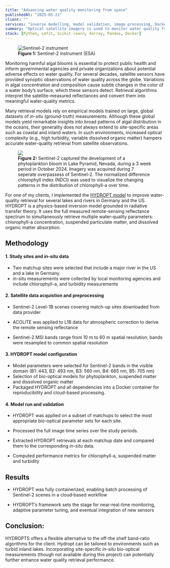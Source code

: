 ```yaml
---
title: "Advancing water quality monitoring from space"
publishedAt: "2025-05-21"
client: ""
services: "inverse modelling, model validation, image processing, Docker integration"
summary: "Optical satellite imagery is used to monitor water quality from space. On behalf of a client, I implemented a physics-based inversion model to derive indicators such as chlorophyll-a from ESA's Sentinel-2 satellite. The analysis focused on lakes and rivers in Germany and the United States. "
stack: [Python, Lmfit, Scikit-learn, Xarray, Pandas, Docker]
---
```


<figure class="float-left mr-4 my-4 mb-0 w-[300px]">
  <img
    src="/images/sentinel-2.jpg"
    alt="Sentinel-2 instrument"
    className="rounded-lg w-full h-auto"
  />
  <figcaption class="text-xs text-muted-foreground text-left mt-2">
    <b>Figure 1:</b> Sentinel-2 instrument (ESA)
  </figcaption>
</figure>

Monitoring harmful algal blooms is essential to protect public health and inform governmental agencies and private organizations about potential adverse effects on water quality. For several decades, satellite sensors have provided synoptic observations of water quality across the globe. Variations in algal concentration and composition cause subtle changes in the color of a water body’s surface, which these sensors detect. Retrieval algorithms interpret the satellite-measured reflectances and convert them into meaningful water-quality metrics.


Many retrieval models rely on empirical models trained on large, global datasets of *in-situ* (ground-truth) measurements. Although these global models yield remarkable insights into broad patterns of algal distribution in the oceans, their generality does not always extend to site-specific areas such as coastal and inland waters. In such environments, increased optical complexity (e.g., high turbidity, variable dissolved organic matter) hampers accurate water-quality retrieval from satellite observations.

<figure class="mt-0">
    <img src="/images/lake-pyramid.apng"></img>
  <figcaption class="text-xs text-muted-foreground text-left mt-0">
    <b>Figure 2:</b> Sentinel-2 captured the development of a phytoplankton bloom in Lake Pyramid, Nevada, during a 3 week period in October 2024. Imagery was acquired during 7 seperate overpassess of Sentinel-2. The normalized difference chlorophyll index (NDCI) was used to visualize the changing patterns in the distribution of chlorophyll-a over time.
  </figcaption>
</figure>

For one of my clients, I implemented the [HYDROPT model](https://github.com/tadz-io/hydropt) to improve water-quality retrieval for several lakes and rivers in Germany and the US. HYDROPT is a physics-based inversion model grounded in radiative transfer theory. It uses the full measured remote-sensing reflectance spectrum to simultaneously retrieve multiple water-quality parameters: chlorophyll-a concentration, suspended particulate matter, and dissolved organic matter absorption.


## Methodology

#### 1. Study sites and *in-situ* data
- Two matchup sites were selected that include a major river in the US and a lake in Germany.
- *in-situ* measurements were collected by local monitoring agencies and include chlorophyll-a, and turbidity measurements

#### 2. Satellite data acquistion and preprocessing
- Sentinel-2 Level-1B scenes covering match-up sites downloaded from data provider
- ACOLITE was applied to L1B data for atmospheric correction to derive the remote sensing reflectance

- Sentinel-2 MSI bands range from 10 m to 60 m spatial resolution; bands were resampled to common spatial resolution

#### 3. HYDROPT model configuration
- Model parameters were selected for Sentinel-2 bands in the visible domain (B1: 443, B2: 493 nm, B3: 560 nm, B4: 665 nm, B5: 705 nm)
- Selection of bio-optical models for phytoplankton, suspended matter and dissolved organic matter
- Packaged HYDROPT and all dependencies into a Docker container for reproducibility and cloud-based processing.


#### 4. Model run and validation

- HYDROPT was applied on a subset of matchups to select the most appropriate bio-optical parameter sets for each site.

- Processed the full image time series over the study periods.

- Extracted HYDROPT retrievals at each matchup date and compared them to the corresponding *in-situ* data.

- Computed performance metrics for chlorophyll-a, suspended matter and turbidity

## Results

- HYDROPT was fully containerized, enabling batch processing of Sentinel-2 scenes in a cloud‐based workflow 

- HYDROPT’s framework sets the stage for near-real-time monitoring, adaptive parameter tuning, and eventual integration of new sensors

## Conclusion:

HYDROPTS offers a flexible alternative to the off-the shelf band-ratio algorithms for the client. Hydropt can be tailored to environments such as turbid inland lakes. Incorporating site-specific *in-situ* bio-optical measurements (though not available during this project) can potentially further enhance water quality retrieval performance.
